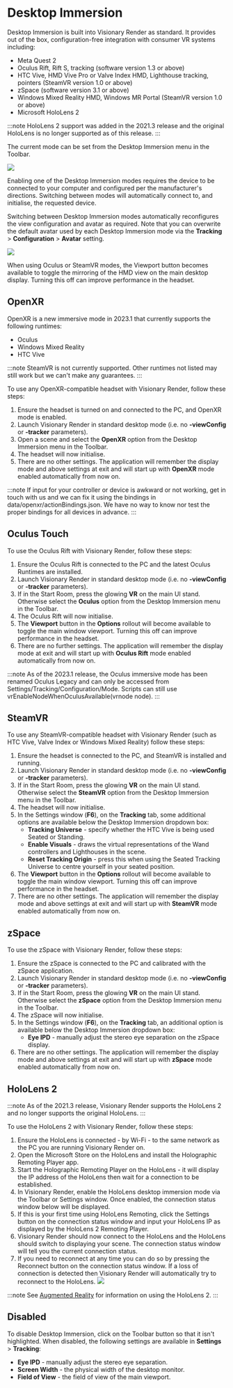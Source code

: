# Desktop Immersion

Desktop Immersion is built into Visionary Render as standard. It provides out of the box, configuration-free integration with consumer VR systems including:

- Meta Quest 2
- Oculus Rift, Rift S, tracking (software version 1.3 or above)
- HTC Vive, HMD Vive Pro or Valve Index HMD, Lighthouse tracking, pointers (SteamVR version 1.0 or above)
- zSpace (software version 3.1 or above)
- Windows Mixed Reality HMD, Windows MR Portal (SteamVR version 1.0 or above)
- Microsoft HoloLens 2

:::note
HoloLens 2 support was added in the 2021.3 release and the original HoloLens is no longer supported as of this release.
:::

The current mode can be set from the Desktop Immersion menu in the Toolbar.

![](/img/visren/user-manual/immersion/desktop/toolbar.png)

Enabling one of the Desktop Immersion modes requires the device to be connected to your computer and configured per the manufacturer's directions. Switching between modes will automatically connect to, and initialise, the requested device.

Switching between Desktop Immersion modes automatically reconfigures the view configuration and avatar as required. Note that you can overwrite the default avatar used by each Desktop Immersion mode via the **Tracking** > **Configuration** > **Avatar** setting.

![](/img/visren/user-manual/immersion/desktop/settings.png)

When using Oculus or SteamVR modes, the Viewport button becomes available to toggle the mirroring of the HMD view on the main desktop display. Turning this off can improve performance in the headset.

## OpenXR

OpenXR is a new immersive mode in 2023.1 that currently supports the following runtimes:

- Oculus
- Windows Mixed Reality
- HTC Vive

:::note
SteamVR is not currently supported. Other runtimes not listed may still work but we can't make any guarantees.
:::

To use any OpenXR-compatible headset with Visionary Render, follow these steps:

1. Ensure the headset is turned on and connected to the PC, and OpenXR mode is enabled.
2. Launch Visionary Render in standard desktop mode (i.e. no **-viewConfig** or **-tracker** parameters).
3. Open a scene and select the **OpenXR** option from the Desktop Immersion menu in the Toolbar.
4. The headset will now initialise.
5. There are no other settings. The application will remember the display mode and above settings at exit and will start up with **OpenXR** mode enabled automatically from now on.

:::note
If input for your controller or device is awkward or not working, get in touch with us and we can fix it using the bindings in data/openxr/actionBindings.json. We have no way to know nor test the proper bindings for all devices in advance.
:::

## Oculus Touch

To use the Oculus Rift with Visionary Render, follow these steps:

1. Ensure the Oculus Rift is connected to the PC and the latest Oculus Runtimes are installed.
2. Launch Visionary Render in standard desktop mode (i.e. no **-viewConfig** or **-tracker** parameters).
3. If in the Start Room, press the glowing **VR** on the main UI stand. Otherwise select the **Oculus** option from the Desktop Immersion menu in the Toolbar.
4. The Oculus Rift will now initialise.
5. The **Viewport** button in the **Options** rollout will become available to toggle the main window viewport. Turning this off can improve performance in the headset.
6. There are no further settings. The application will remember the display mode at exit and will start up with **Oculus Rift** mode enabled automatically from now on.

:::note
As of the 2023.1 release, the Oculus immersive mode has been renamed Oculus Legacy and can only be accessed from Settings/Tracking/Configuration/Mode. Scripts can still use vrEnableNodeWhenOculusAvailable(vrnode node).
:::

## SteamVR

To use any SteamVR-compatible headset with Visionary Render (such as HTC Vive, Valve Index or Windows Mixed Reality) follow these steps:

1. Ensure the headset is connected to the PC, and SteamVR is installed and running.
2. Launch Visionary Render in standard desktop mode (i.e. no **-viewConfig** or **-tracker** parameters).
3. If in the Start Room, press the glowing **VR** on the main UI stand. Otherwise select the **SteamVR** option from the Desktop Immersion menu in the Toolbar.
4. The headset will now initialise.
5. In the Settings window (**F6**), on the **Tracking** tab, some additional options are available below the Desktop Immersion dropdown box:
    - **Tracking Universe** - specify whether the HTC Vive is being used Seated or Standing.
    - **Enable Visuals** - draws the virtual representations of the Wand controllers and Lighthouses in the scene.
    - **Reset Tracking Origin** - press this when using the Seated Tracking Universe to centre yourself in your seated position.
6. The **Viewport** button in the **Options** rollout will become available to toggle the main window viewport. Turning this off can improve performance in the headset.
7. There are no other settings. The application will remember the display mode and above settings at exit and will start up with **SteamVR** mode enabled automatically from now on.

## zSpace

To use the zSpace with Visionary Render, follow these steps:

1. Ensure the zSpace is connected to the PC and calibrated with the zSpace application.
2. Launch Visionary Render in standard desktop mode (i.e. no **-viewConfig** or **-tracker** parameters).
3. If in the Start Room, press the glowing **VR** on the main UI stand. Otherwise select the **zSpace** option from the Desktop Immersion menu in the Toolbar.
4. The zSpace will now initialise.
5. In the Settings window (**F6**), on the **Tracking** tab, an additional option is available below the Desktop Immersion dropdown box:
    - **Eye IPD** - manually adjust the stereo eye separation on the zSpace display.
6. There are no other settings. The application will remember the display mode and above settings at exit and will start up with **zSpace** mode enabled automatically from now on.

## HoloLens 2

:::note
As of the 2021.3 release, Visionary Render supports the HoloLens 2 and no longer supports the original HoloLens.
:::

To use the HoloLens 2 with Visionary Render, follow these steps:

1. Ensure the HoloLens is connected - by Wi-Fi - to the same network as the PC you are running Visionary Render on.
2. Open the Microsoft Store on the HoloLens and install the Holographic Remoting Player app.
3. Start the Holographic Remoting Player on the HoloLens - it will display the IP address of the HoloLens then wait for a connection to be established.
4. In Visionary Render, enable the HoloLens desktop immersion mode via the Toolbar or Settings window. Once enabled, the connection status window below will be displayed.
5. If this is your first time using HoloLens Remoting, click the Settings button on the connection status window and input your HoloLens IP as displayed by the HoloLens 2 Remoting Player.
6. Visionary Render should now connect to the HoloLens and the HoloLens should switch to displaying your scene. The connection status window will tell you the current connection status.
7. If you need to reconnect at any time you can do so by pressing the Reconnect button on the connection status window. If a loss of connection is detected then Visionary Render will automatically try to reconnect to the HoloLens. ![](/img/visren/user-manual/immersion/desktop/dialog.png)

:::note
See [Augmented Reality](#augmented-reality) for information on using the HoloLens 2.
:::

## Disabled

To disable Desktop Immersion, click on the Toolbar button so that it isn't highlighted. When disabled, the following settings are available in **Settings** > **Tracking**:

- **Eye IPD** - manually adjust the stereo eye separation.
- **Screen Width** - the physical width of the desktop monitor.
- **Field of View** - the field of view of the main viewport.
